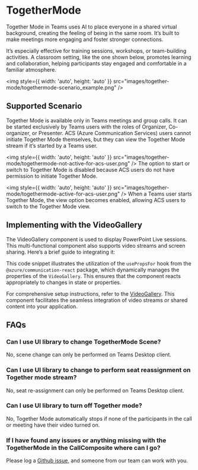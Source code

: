 
<Meta title="Concepts/TogetherMode" />


# TogetherMode

Together Mode in Teams uses AI to place everyone in a shared virtual background, creating the feeling of being in the same room.
It’s built to make meetings more engaging and foster stronger connections.

It’s especially effective for training sessions, workshops, or team-building activities.
A classroom setting, like the one shown below, promotes learning and collaboration, helping participants stay engaged and comfortable in a familiar atmosphere.

<img style={{ width: 'auto', height: 'auto' }} src="images/together-mode/togethermode-scenario_example.png" />

## Supported Scenario

Together Mode is available only in Teams meetings and group calls. It can be started exclusively by Teams users with the roles of Organizer, Co-organizer, or Presenter.
ACS (Azure Communication Services) users cannot initiate Together Mode themselves, but they can view the Together Mode stream if it’s started by a Teams user.

<img style={{ width: 'auto', height: 'auto' }} src="images/together-mode/togethermode-not-active-for-acs-user.png" />
The option to start or switch to Together Mode is disabled because ACS users do not have permission to initiate Together
Mode.

<img style={{ width: 'auto', height: 'auto' }} src="images/together-mode/togethermode-active-for-acs-user.png" />
When a Teams user starts Together Mode, the view option becomes enabled, allowing ACS users to switch to the Together
Mode view.

## Implementing with the VideoGallery

The VideoGallery component is used to display PowerPoint Live sessions. This multi-functional component also supports video streams and screen sharing. Here’s a brief guide to integrating it:

<Source code={PPTLiveSnippetText} />

This code snippet illustrates the utilization of the `usePropsFor` hook from the `@azure/communication-react` package, which dynamically manages the properties of the `VideoGallery`. This ensures that the component reacts appropriately to changes in state or properties.

For comprehensive setup instructions, refer to the [VideoGallery](./?path=/docs/components-video-gallery--docs). This component facilitates the seamless integration of video streams or shared content into your application.

## FAQs

### Can I use UI library to change TogetherMode Scene?

No, scene change can only be performed on Teams Desktop client.

### Can I use UI library to change to perform seat reassignment on Together mode stream?

No, seat re-assignment can only be performed on Teams Desktop client.

### Can I use UI library to turn off Together mode?

No, Together Mode automatically stops if none of the participants in the call or meeting have their video turned on.

### If I have found any issues or anything missing with the TogetherMode in the CallComposite where can I go?

Please log a [Github issue](https://github.com/Azure/communication-ui-library/issues), and someone from our team can work with you.
